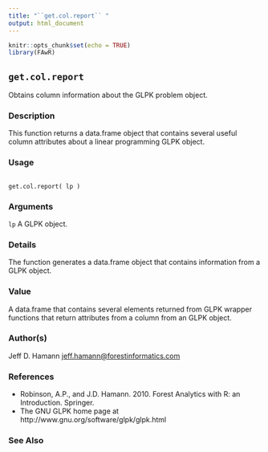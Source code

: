 ```yaml
---
title: "``get.col.report`` "
output: html_document
---
```


```r
knitr::opts_chunk$set(echo = TRUE)
library(FAwR)
```

## ``get.col.report`` 
Obtains column information about the GLPK problem object.

### Description

This function returns a data.frame object that contains several useful column attributes about a linear
programming GLPK object.

### Usage

<pre><code>
get.col.report( lp )
</code></pre>

### Arguments

``lp`` A GLPK object.

### Details

The function generates a data.frame object that contains information from a GLPK object.

### Value

A data.frame that contains several elements returned from GLPK wrapper functions that return
attributes from a column from an GLPK object.

### Author(s)
Jeff D. Hamann <jeff.hamann@forestinformatics.com>

### References

* Robinson, A.P., and J.D. Hamann. 2010. Forest Analytics with R: an Introduction. Springer.
* The GNU GLPK home page at http://www.gnu.org/software/glpk/glpk.html

### See Also


